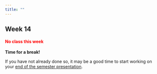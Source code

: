 ```yaml
---
title: ""
---
```


## Week 14

#### <span style="color:red">No class this week</span>

**Time for a break!**

If you have not already done so, it may be a good time to start working on your [end of the semester presentation](https://bgerber123.github.io/FW552/Syllabus.html#student-presentations).